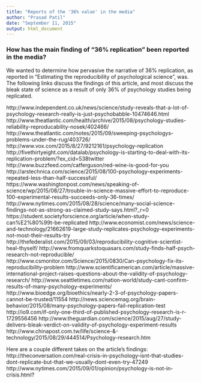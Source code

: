 ```yaml
---
title: "Reports of the '36% value' in the media"
author: "Prasad Patil"
date: "September 11, 2015"
output: html_document
---
```


### How has the main finding of "36% replication" been reported in the media?
We wanted to determine how pervasive the narrative of 36% replication, as reported in "Estimating the reproducibility of psychological science", was.
The following links discuss the findings of this article, and most discuss the bleak state of science as a result of only 36% of psychology studies being replicated.

http://www.independent.co.uk/news/science/study-reveals-that-a-lot-of-psychology-research-really-is-just-psychobabble-10474646.html
http://www.theatlantic.com/health/archive/2015/08/psychology-studies-reliability-reproducability-nosek/402466/
http://www.theatlantic.com/notes/2015/09/sweeping-psychologys-problems-under-the-rug/403726/
http://www.vox.com/2015/8/27/9212161/psychology-replication
http://fivethirtyeight.com/datalab/psychology-is-starting-to-deal-with-its-replication-problem/?ex_cid=538twitter
http://www.buzzfeed.com/catferguson/red-wine-is-good-for-you
http://arstechnica.com/science/2015/08/100-psychology-experiments-repeated-less-than-half-successful/
https://www.washingtonpost.com/news/speaking-of-science/wp/2015/08/27/trouble-in-science-massive-effort-to-reproduce-100-experimental-results-succeeds-only-36-times/
http://www.nytimes.com/2015/08/28/science/many-social-science-findings-not-as-strong-as-claimed-study-says.html?_r=0
https://student.societyforscience.org/article/when-study-can%E2%80%99t-be-replicated
http://www.economist.com/news/science-and-technology/21662619-large-study-replicates-psychology-experiments-not-most-their-results-try
http://thefederalist.com/2015/09/03/reproducibility-cognitive-scientist-heal-thyself/
http://www.fromquarkstoquasars.com/study-finds-half-psych-research-not-reproducible/
http://www.csmonitor.com/Science/2015/0830/Can-psychology-fix-its-reproducibility-problem
http://www.scientificamerican.com/article/massive-international-project-raises-questions-about-the-validity-of-psychology-research/
http://www.seattletimes.com/nation-world/study-cant-confirm-results-of-many-psychology-experiments/
http://www.bioedge.org/bioethics/nearly-2-3-of-psychology-papers-cannot-be-trusted/11554
http://news.sciencemag.org/brain-behavior/2015/08/many-psychology-papers-fail-replication-test
http://io9.com/if-only-one-third-of-published-psychology-research-is-r-1729556456
http://www.theguardian.com/science/2015/aug/27/study-delivers-bleak-verdict-on-validity-of-psychology-experiment-results
http://www.chinapost.com.tw/life/science-&-technology/2015/08/29/444514/Psychology-research.htm

Here are a couple different takes on the article's findings:
http://theconversation.com/real-crisis-in-psychology-isnt-that-studies-dont-replicate-but-that-we-usually-dont-even-try-47249
http://www.nytimes.com/2015/09/01/opinion/psychology-is-not-in-crisis.html?